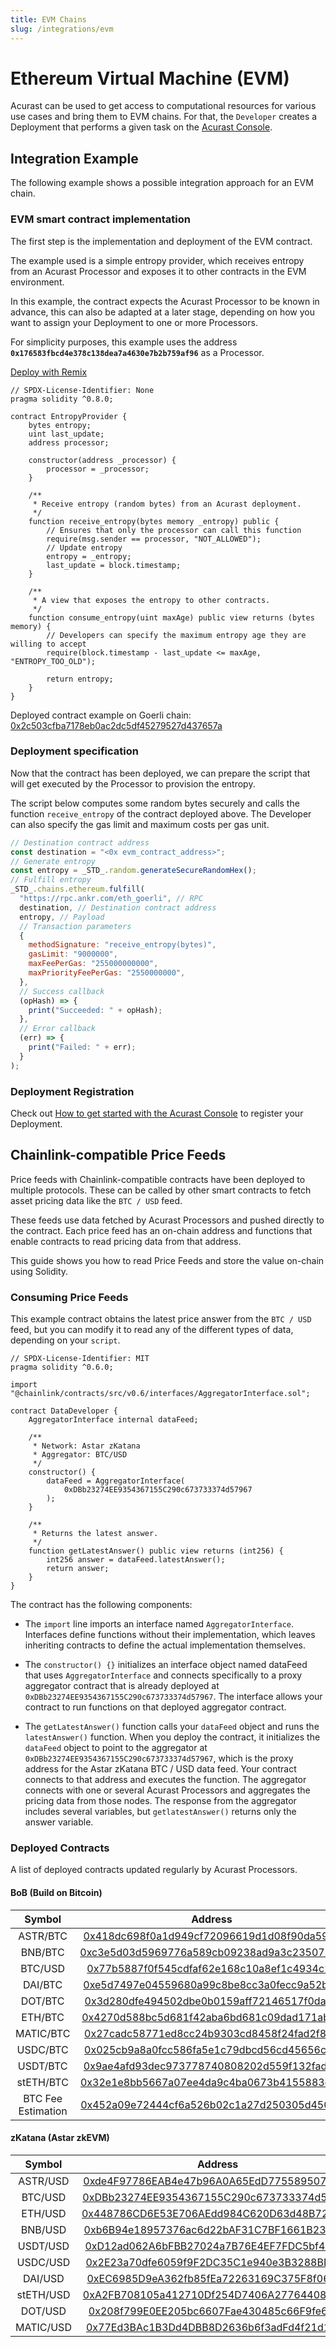 ```yaml
---
title: EVM Chains
slug: /integrations/evm
---
```



# Ethereum Virtual Machine (EVM)

Acurast can be used to get access to computational resources for various use cases and bring them to EVM chains. For that, the `Developer` creates a Deployment that performs a given task on the [Acurast Console](https://console.acurast.com/).

## Integration Example

The following example shows a possible integration approach for an EVM chain.

### EVM smart contract implementation

The first step is the implementation and deployment of the EVM contract.

The example used is a simple entropy provider, which receives entropy from an Acurast Processor and exposes it to other contracts in the EVM environment.

In this example, the contract expects the Acurast Processor to be known in advance, this can also be adapted at a later stage, depending on how you want to assign your Deployment to one or more Processors.

For simplicity purposes, this example uses the address **`0x176583fbcd4e378c138dea7a4630e7b2b759af96`** as a Processor.

[Deploy with Remix](https://remix.ethereum.org/#gist=b6c8ae97c33b35b13386e763f8db92b3)

```solidity title="EntropyProvider.sol"
// SPDX-License-Identifier: None
pragma solidity ^0.8.0;

contract EntropyProvider {
    bytes entropy;
    uint last_update;
    address processor;

    constructor(address _processor) {
        processor = _processor;
    }

    /**
     * Receive entropy (random bytes) from an Acurast deployment.
     */
    function receive_entropy(bytes memory _entropy) public {
        // Ensures that only the processor can call this function
        require(msg.sender == processor, "NOT_ALLOWED");
        // Update entropy
        entropy = _entropy;
        last_update = block.timestamp;
    }

    /**
     * A view that exposes the entropy to other contracts.
     */
    function consume_entropy(uint maxAge) public view returns (bytes memory) {
        // Developers can specify the maximum entropy age they are willing to accept
        require(block.timestamp - last_update <= maxAge, "ENTROPY_TOO_OLD");

        return entropy;
    }
}
```

Deployed contract example on Goerli chain: [0x2c503cfba7178eb0ac2dc5df45279527d437657a](https://goerli.etherscan.io/address/0x2c503cfba7178eb0ac2dc5df45279527d437657a)

### Deployment specification

Now that the contract has been deployed, we can prepare the script that will get executed by the Processor to provision the entropy.

The script below computes some random bytes securely and calls the function `receive_entropy` of the contract deployed above. The Developer can also specify the gas limit and maximum costs per gas unit.

<RunnableCode>

```javascript title="DeploymentLogic.js"
// Destination contract address
const destination = "<0x evm_contract_address>";
// Generate entropy
const entropy = _STD_.random.generateSecureRandomHex();
// Fulfill entropy
_STD_.chains.ethereum.fulfill(
  "https://rpc.ankr.com/eth_goerli", // RPC
  destination, // Destination contract address
  entropy, // Payload
  // Transaction parameters
  {
    methodSignature: "receive_entropy(bytes)",
    gasLimit: "9000000",
    maxFeePerGas: "255000000000",
    maxPriorityFeePerGas: "2550000000",
  },
  // Success callback
  (opHash) => {
    print("Succeeded: " + opHash);
  },
  // Error callback
  (err) => {
    print("Failed: " + err);
  }
);
```

</RunnableCode>
<div class="padding-vert--md"></div>

### Deployment Registration

Check out [How to get started with the Acurast Console](/developers/get-started) to register your Deployment.

## Chainlink-compatible Price Feeds

Price feeds with Chainlink-compatible contracts have been deployed to multiple protocols. These can be called by other smart contracts to fetch asset pricing data like the `BTC / USD` feed.

These feeds use data fetched by Acurast Processors and pushed directly to the contract. Each price feed has an on-chain address and functions that enable contracts to read pricing data from that address.

This guide shows you how to read Price Feeds and store the value on-chain using Solidity.

### Consuming Price Feeds

This example contract obtains the latest price answer from the `BTC / USD` feed, but you can modify it to read any of the different types of data, depending on your `script`.

```sol
// SPDX-License-Identifier: MIT
pragma solidity ^0.6.0;

import "@chainlink/contracts/src/v0.6/interfaces/AggregatorInterface.sol";

contract DataDeveloper {
    AggregatorInterface internal dataFeed;

    /**
     * Network: Astar zKatana
     * Aggregator: BTC/USD
     */
    constructor() {
        dataFeed = AggregatorInterface(
            0xDBb23274EE9354367155C290c673733374d57967
        );
    }

    /**
     * Returns the latest answer.
     */
    function getLatestAnswer() public view returns (int256) {
        int256 answer = dataFeed.latestAnswer();
        return answer;
    }
}
```

The contract has the following components:

- The `import` line imports an interface named `AggregatorInterface`. Interfaces define functions without their implementation, which leaves inheriting contracts to define the actual implementation themselves.

- The `constructor() {}` initializes an interface object named dataFeed that uses `AggregatorInterface` and connects specifically to a proxy aggregator contract that is already deployed at `0xDBb23274EE9354367155C290c673733374d57967`. The interface allows your contract to run functions on that deployed aggregator contract.

- The `getLatestAnswer()` function calls your `dataFeed` object and runs the `latestAnswer()` function. When you deploy the contract, it initializes the `dataFeed` object to point to the aggregator at `0xDBb23274EE9354367155C290c673733374d57967`, which is the proxy address for the Astar zKatana BTC / USD data feed. Your contract connects to that address and executes the function. The aggregator connects with one or several Acurast Processors and aggregates the pricing data from those nodes. The response from the aggregator includes several variables, but `getlatestAnswer()` returns only the answer variable.

### Deployed Contracts

A list of deployed contracts updated regularly by Acurast Processors.

#### BoB (Build on Bitcoin)

|       Symbol       |                                                               Address                                                               |
| :----------------: | :---------------------------------------------------------------------------------------------------------------------------------: |
|      ASTR/BTC      | [0x418dc698f0a1d949cf72096619d1d08f90da59ba](https://testnet-explorer.gobob.xyz/address/0x418dc698f0a1d949cf72096619d1d08f90da59ba) |
|      BNB/BTC       | [0xc3e5d03d5969776a589cb09238ad9a3c235075c5](https://testnet-explorer.gobob.xyz/address/0xc3e5d03d5969776a589cb09238ad9a3c235075c5) |
|      BTC/USD       | [0x77b5887f0f545cdfaf62e168c10a8ef1c4934c2c](https://testnet-explorer.gobob.xyz/address/0x77b5887f0f545cdfaf62e168c10a8ef1c4934c2c) |
|      DAI/BTC       | [0xe5d7497e04559680a99c8be8cc3a0fecc9a52ba1](https://testnet-explorer.gobob.xyz/address/0xe5d7497e04559680a99c8be8cc3a0fecc9a52ba1) |
|      DOT/BTC       | [0x3d280dfe494502dbe0b0159aff72146517f0da19](https://testnet-explorer.gobob.xyz/address/0x3d280dfe494502dbe0b0159aff72146517f0da19) |
|      ETH/BTC       | [0x4270d588bc5d681f42aba6bd681c09dad171abe7](https://testnet-explorer.gobob.xyz/address/0x4270d588bc5d681f42aba6bd681c09dad171abe7) |
|     MATIC/BTC      | [0x27cadc58771ed8cc24b9303cd8458f24fad2f832](https://testnet-explorer.gobob.xyz/address/0x27cadc58771ed8cc24b9303cd8458f24fad2f832) |
|      USDC/BTC      | [0x025cb9a8a0fcc586fa5e1c79dbcd56cd45656c86](https://testnet-explorer.gobob.xyz/address/0x025cb9a8a0fcc586fa5e1c79dbcd56cd45656c86) |
|      USDT/BTC      | [0x9ae4afd93dec973778740808202d559f132fad04](https://testnet-explorer.gobob.xyz/address/0x9ae4afd93dec973778740808202d559f132fad04) |
|     stETH/BTC      | [0x32e1e8bb5667a07ee4da9c4ba0673b4155883c2d](https://testnet-explorer.gobob.xyz/address/0x32e1e8bb5667a07ee4da9c4ba0673b4155883c2d) |
| BTC Fee Estimation | [0x452a09e72444cf6a526b02c1a27d250305d450b5](https://testnet-explorer.gobob.xyz/address/0x452a09e72444cf6a526b02c1a27d250305d450b5) |

#### zKatana (Astar zkEVM)

|  Symbol   |                                                             Address                                                             |
| :-------: | :-----------------------------------------------------------------------------------------------------------------------------: |
| ASTR/USD  | [0xde4F97786EAB4e47b96A0A65EdD7755895077073](https://zkatana.blockscout.com/address/0xde4F97786EAB4e47b96A0A65EdD7755895077073) |
|  BTC/USD  | [0xDBb23274EE9354367155C290c673733374d57967](https://zkatana.blockscout.com/address/0xDBb23274EE9354367155C290c673733374d57967) |
|  ETH/USD  | [0x448786CD6E53E706AEdd984C620D63d48B720e6A](https://zkatana.blockscout.com/address/0x448786CD6E53E706AEdd984C620D63d48B720e6A) |
|  BNB/USD  | [0xb6B94e18957376ac6d22bAF31C7BF1661B238F4A](https://zkatana.blockscout.com/address/0xb6B94e18957376ac6d22bAF31C7BF1661B238F4A) |
| USDT/USD  | [0xD12ad062A6bFBB27024a7B76E4EF7FDC5bf49Aeb](https://zkatana.blockscout.com/address/0xD12ad062A6bFBB27024a7B76E4EF7FDC5bf49Aeb) |
| USDC/USD  | [0x2E23a70dfe6059f9F2DC35C1e940e3B3288BDE04](https://zkatana.blockscout.com/address/0x2E23a70dfe6059f9F2DC35C1e940e3B3288BDE04) |
|  DAI/USD  | [0xEC6985D9eA362fb85fEa72263169C375F8f065E7](https://zkatana.blockscout.com/address/0xEC6985D9eA362fb85fEa72263169C375F8f065E7) |
| stETH/USD | [0xA2FB708105a412710Df254D7406A27764408A657](https://zkatana.blockscout.com/address/0xA2FB708105a412710Df254D7406A27764408A657) |
|  DOT/USD  | [0x208f799E0EE205bc6607Fae430485c66F9fe6012](https://zkatana.blockscout.com/address/0x208f799E0EE205bc6607Fae430485c66F9fe6012) |
| MATIC/USD | [0x77Ed3BAc1B3Dd4DBB8D2636b6f3adFd4f21d15B3](https://zkatana.blockscout.com/address/0x77Ed3BAc1B3Dd4DBB8D2636b6f3adFd4f21d15B3) |
